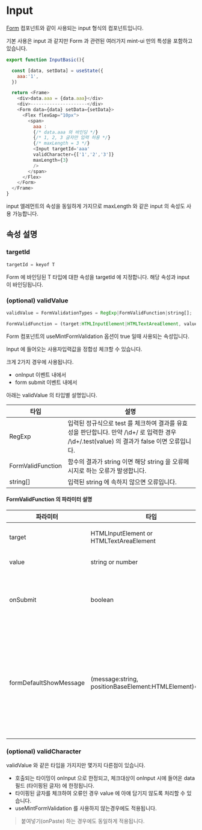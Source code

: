 
# Input

[Form](./component-form.mdx) 컴포넌트와 같이 사용되는 input 형식의 컴포넌트입니다. 

기본 사용은 input 과 같지만 Form 과 관련된 여러가지 mint-ui 만의 특성을 포함하고 있습니다.

```javascript
export function InputBasic(){

  const [data, setData] = useState({
    aaa:'1',
  })

  return <Frame>
    <div>data.aaa = {data.aaa}</div>
    <div>---------------------</div>
    <Form data={data} setData={setData}>
      <Flex flexGap="10px">
        <span>
          aaa : 
          {/* data.aaa 와 바인딩 */}
          {/* 1, 2, 3 글자만 입력 허용 */}
          {/* maxLength = 3 */}
          <Input targetId='aaa' 
          validCharacter={['1','2','3']} 
          maxLength={3}
          />
        </span> 
      </Flex>
    </Form>
  </Frame>
}
```

<InputBasic />

input 엘레먼트의 속성을 동일하게 가지므로 maxLength 와 같은 input 의 속성도 사용 가능합니다.

## 속성 설명

### targetId
```javascript
targetId = keyof T
```

Form 에 바인딩된 T 타입에 대한 속성을 targetId 에 지정합니다. 해당 속성과 input 이 바인딩됩니다.

### (optional) validValue
```javascript
validValue = FormValidationTypes = RegExp|FormValidFunction|string[];

FormValidFunction = (target:HTMLInputElement|HTMLTextAreaElement, value:string|number, onSubmit:boolean, formDefaultShowMessage:FormDefaultShowMessage)=>string|undefined;
```

Form 컴포넌트의 useMintFormValidation 옵션이 true 일때 사용되는 속성입니다.

Input 에 들어오는 사용자입력값을 정합성 체크할 수 있습니다.

크게 2가지 경우에 사용됩니다.

- onInput 이벤트 내에서
- form submit 이벤트 내에서

아래는 validValue 의 타입별 설명입니다.

|타입|설명|
|---|---|
|RegExp|입력된 정규식으로 test 를 체크하여 결과를 유효성을 판단합니다. 만약 /\d+/ 로 입력한 경우 /\d+/.test(value) 의 결과가 false 이면 오류입니다.|
|FormValidFunction|함수의 결과가 string 이면 해당 string 을 오류메시지로 하는 오류가 발생합니다.|
|string[]|입력된 string 에 속하지 않으면 오류입니다.|

#### FormValidFunction 의 파라미터 설명

|파라미터|타입|설명|
|---|---|---|
|target|HTMLInputElement or HTMLTextAreaElement|체크 대상 엘레먼트|
|value|string or number|체크대상 값|
|onSubmit|boolean|정합성 체크 타이밍이 submit 인지 여부|
|formDefaultShowMessage|(message:string, positionBaseElement:HTMLElement)=>void|메시지와 대상 엘레먼트를 넘기면 즉시 그 위치에 토스트메시지를 띄울 수 있습니다.|

### (optional) validCharacter

validValue 와 같은 타입을 가지지만 몇가지 다른점이 있습니다.

- 호출되는 타이밍이 onInput 으로 한정되고, 체크대상이 onInput 시에 들어온 data 필드 (타이핑된 글자) 에 한정됩니다.
- 타이핑된 글자를 체크하여 오류인 경우 value 에 아얘 담기지 않도록 처리할 수 있습니다.
- useMintFormValidation 를 사용하지 않는경우에도 적용됩니다.

> 붙여넣기(onPaste) 하는 경우에도 동일하게 적용됩니다.